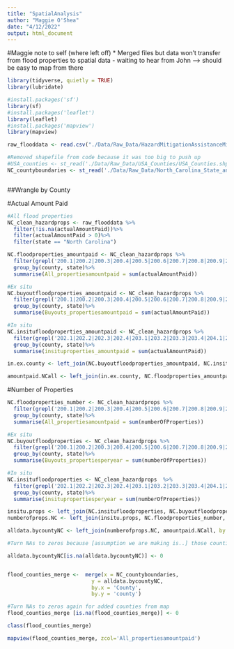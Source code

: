```yaml
---
title: "SpatialAnalysis"
author: "Maggie O'Shea"
date: "4/12/2022"
output: html_document
---
```

#Maggie note to self (where left off)
* Merged files but data won't transfer from flood properties to spatial data - waiting to hear from John --> should be easy to map from there 

```r
library(tidyverse, quietly = TRUE)
library(lubridate)

#install.packages('sf')
library(sf)
#install.packages('leaflet')
library(leaflet)
#install.packages('mapview')
library(mapview)

raw_flooddata <- read.csv("./Data/Raw_Data/HazardMitigationAssistanceMitigatedProperties.csv", stringsAsFactors = TRUE)

#Removed shapefile from code because it was too big to push up 
#USA_counties <- st_read('./Data/Raw_Data/USA_Counties/USA_Counties.shp')
NC_countyboundaries <- st_read('./Data/Raw_Data/North_Carolina_State_and_County_Boundary_Polygons')

```

```r


```

##Wrangle by County

#Actual Amount Paid 
```r
#All flood properties
NC_clean_hazardprops <- raw_flooddata %>%
  filter(!is.na(actualAmountPaid))%>%
  filter(actualAmountPaid > 0)%>%
  filter(state == "North Carolina")

NC.floodproperties_amountpaid <- NC_clean_hazardprops %>%
  filter(grepl('200.1|200.2|200.3|200.4|200.5|200.6|200.7|200.8|200.9|201.1|201.2|201.3|201.4|201.5|201.6|201.7|201.8|201.9|201.10|202.1|202.2|202.3|202.4|203.1|203.2|203.3|203.4|204.1|204.1|204.2|204.3|204.4|204.5|204.6|207.2', type))%>%
  group_by(county, state)%>%
  summarise(All_propertiesamountpaid = sum(actualAmountPaid))

#Ex situ
NC.buyoutfloodproperties_amountpaid <- NC_clean_hazardprops %>%
  filter(grepl('200.1|200.2|200.3|200.4|200.5|200.6|200.7|200.8|200.9|201.1|201.2|201.3|201.4|201.5|201.6|201.7|201.8|201.9|201.10', type))%>%
  group_by(county, state)%>%
  summarise(Buyouts_propertiesamountpaid = sum(actualAmountPaid))

#In situ
NC.insitufloodproperties_amountpaid <- NC_clean_hazardprops %>%
  filter(grepl('202.1|202.2|202.3|202.4|203.1|203.2|203.3|203.4|204.1|204.1|204.2|204.3|204.4|204.5|204.6|207.2', type))%>%
  group_by(county, state)%>%
  summarise(insituproperties_amountpaid = sum(actualAmountPaid))

in.ex.county <- left_join(NC.buyoutfloodproperties_amountpaid, NC.insitufloodproperties_amountpaid, by = c("county", "state"))

amountpaid.NCall <- left_join(in.ex.county, NC.floodproperties_amountpaid, by = c("county", "state"))

```

#Number of Properties
```r
NC.floodproperties_number <- NC_clean_hazardprops %>%
  filter(grepl('200.1|200.2|200.3|200.4|200.5|200.6|200.7|200.8|200.9|201.1|201.2|201.3|201.4|201.5|201.6|201.7|201.8|201.9|201.10|202.1|202.2|202.3|202.4|203.1|203.2|203.3|203.4|204.1|204.1|204.2|204.3|204.4|204.5|204.6|207.2', type))%>%
  group_by(county, state)%>%
  summarise(All_propertiesamountpaid = sum(numberOfProperties))

#Ex situ
NC.buyoutfloodproperties <- NC_clean_hazardprops %>%
  filter(grepl('200.1|200.2|200.3|200.4|200.5|200.6|200.7|200.8|200.9|201.1|201.2|201.3|201.4|201.5|201.6|201.7|201.8|201.9|201.10', type))%>%
  group_by(county, state)%>%
  summarise(Buyouts_propertiesperyear = sum(numberOfProperties))

#In situ
NC.insitufloodproperties <- NC_clean_hazardprops  %>%
  filter(grepl('202.1|202.2|202.3|202.4|203.1|203.2|203.3|203.4|204.1|204.1|204.2|204.3|204.4|204.5|204.6|207.2', type))%>%
  group_by(county, state)%>%
  summarise(insitupropertiesperyear = sum(numberOfProperties))

insitu.props <- left_join(NC.insitufloodproperties, NC.buyoutfloodproperties, by = c("county", "state"))
numberofprops.NC <- left_join(insitu.props, NC.floodproperties_number, by = c("county", "state"))
```

```r
alldata.bycountyNC <- left_join(numberofprops.NC, amountpaid.NCall, by = c("county", "state"))

#Turn NAs to zeros because [assumption we are making is..] those counties with no value in column indicates that they did not receive a grant

alldata.bycountyNC[is.na(alldata.bycountyNC)] <- 0  


flood_counties_merge <-  merge(x = NC_countyboundaries,
                           y = alldata.bycountyNC, 
                           by.x = 'County', 
                           by.y = 'county')

#Turn NAs to zeros again for added counties from map 
flood_counties_merge [is.na(flood_counties_merge)] <- 0  

class(flood_counties_merge)
```


```r
mapview(flood_counties_merge, zcol='All_propertiesamountpaid')
```

